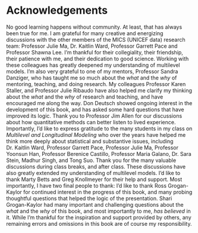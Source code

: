 # Acknowledgements {.unnumbered}  

No good learning happens without community. At least, that has always been true for me. I am grateful for many creative and energizing discussions with the other members of the MICS (UNICEF data) research team: Professor Julie Ma, Dr. Kaitlin Ward, Professor Garrett Pace and Professor Shawna Lee. I'm thankful for their collegiality, their friendship, their patience with me, and their dedication to good science. Working with these colleagues has greatly deepened my understanding of multilevel models. I'm also very grateful to one of my mentors, Professor Sandra Danziger, who has taught me so much about the *what* and the *why* of mentoring, teaching, and doing research. My colleagues Professor Karen Staller, and Professor Julie Ribaudo have also helped me clarify my thinking about the *what* and the *why* of research and teaching, and have encouraged me along the way. Don Deutsch showed ongoing interest in the development of this book, and has asked some hard questions that have improved its logic. Thank you to Professor Jim Allen for our discussions about how quantitative methods can better listen to lived experience. Importantly, I'd like to express gratitude to the many students in my class on *Multilevel and Longitudinal Modeling* who over the years have helped me think more deeply about statistical and substantive issues, including Dr. Kaitlin Ward, Professor Garrett Pace, Professor Julie Ma, Professor Yoonsun Han, Professor Berenice Castillo, Professor Maria Galano, Dr. Sara Stein, Madhur Singh, and Tong Suo. Thank you for the many valuable discussions during class breaks, and after class. These discussions have also greatly extended my understanding of multilevel models. I'd like to thank Marty Betts and Greg Knollmeyer for their help and support. Most importantly, I have two final people to thank: I'd like to thank Ross Grogan-Kaylor for continued interest in the progress of this book, and many probing thoughtful questions that helped the logic of the presentation. Shari Grogan-Kaylor had many important and challenging questions about the *what* and the *why* of this book, and most importantly to me, *has believed* in it. While I'm thankful for the inspiration and support provided by others, any remaining errors and omissions in this book are of course my responsibility.
